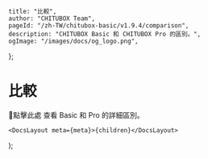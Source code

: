 
	title: "比較",
	author: "CHITUBOX Team",
	pageId: "/zh-TW/chitubox-basic/v1.9.4/comparison",
	description: "CHITUBOX Basic 和 CHITUBOX Pro 的區別。",
	ogImage: "/images/docs/og_logo.png",
};

# 比較

<SpanA href="https://www.chitubox.com/zh-Hans/page/chitubox-vs">📃點擊此處</SpanA> 查看 Basic 和 Pro 的詳細區別。

	<DocsLayout meta={meta}>{children}</DocsLayout>
);
